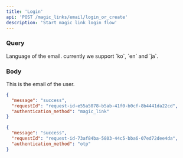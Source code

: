 ```yaml
---
title: 'Login'
api: 'POST /magic_links/email/login_or_create'
description: 'Start magic link login flow'
---
```


### Query

<ParamField query="lang" type="string" default="ko">
  Language of the email. currently we support `ko`, `en` and `ja`.
</ParamField>

### Body

<ParamField body="email" type="string" required>
  This is the email of the user.
</ParamField>

<ResponseExample>

```json OTP enabled
{
  "message": "success",
  "requestId": "request-id-e55a5078-b5ab-41f0-b0cf-8b4441da22cd",
  "authentication_method": "magic_link"
}
```

```json OTP disabled
{
  "message": "success",
  "requestId": "request-id-73af84ba-5803-44c5-bba6-07ed72dee4da",
  "authentication_method": "otp"
}
```

</ResponseExample>

